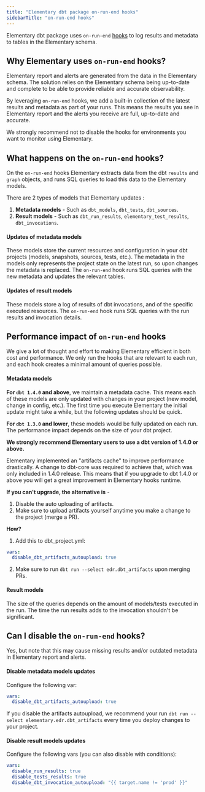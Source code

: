 ```yaml
---
title: "Elementary dbt package on-run-end hooks"
sidebarTitle: "on-run-end hooks"
---
```


Elementary dbt package uses `on-run-end` [hooks](https://docs.getdbt.com/reference/project-configs/on-run-start-on-run-end) to log results and metadata to tables in the Elementary schema.

## Why Elementary uses `on-run-end` hooks?

Elementary report and alerts are generated from the data in the Elementary schema. 
The solution relies on the Elementary schema being up-to-date and complete to be able to provide reliable and accurate observability. 

By leveraging `on-run-end` hooks, we add a built-in collection of the latest results and metadata as part of your runs.
This means the results you see in Elementary report and the alerts you receive are full, up-to-date and accurate.   

We strongly recommend not to disable the hooks for environments you want to monitor using Elementary. 

## What happens on the `on-run-end` hooks?

On the `on-run-end` hooks Elementary extracts data from the dbt `results` and `graph` objects, and runs SQL queries to load this data to the Elementary models.  

There are 2 types of models that Elementary updates :

1. **Metadata models** - Such as `dbt_models`, `dbt_tests`, `dbt_sources`.
2. **Result models** - Such as `dbt_run_results`, `elementary_test_results`, `dbt_invocations`.

#### Updates of metadata models

These models store the current resources and configuration in your dbt projects (models, snapshots, sources, tests, etc.).
The metadata in the models only represents the project state on the latest run, so upon changes the metadata is replaced.
The `on-run-end` hook runs SQL queries with the new metadata and updates the relevant tables.

#### Updates of result models
These models store a log of results of dbt invocations, and of the specific executed resources.
The `on-run-end` hook runs SQL queries with the run results and invocation details. 


## Performance impact of `on-run-end` hooks

We give a lot of thought and effort to making Elementary efficient in both cost and performance.
We only run the hooks that are relevant to each run, and each hook creates a minimal amount of queries possible.

#### Metadata models

**For `dbt 1.4.0` and above**, we maintain a metadata cache. This means each of these models are only updated with changes in your project (new model, change in config, etc.).
The first time you execute Elementary the initial update might take a while, but the following updates should be quick.

**For `dbt 1.3.0` and lower**, these models would be fully updated on each run.
The performance impact depends on the size of your dbt project.


**We strongly recommend Elementary users to use a dbt version of 1.4.0 or above.**

<Accordion title="What should I do if I can't upgrade to 1.4.0+?">

Elementary implemented an "artifacts cache" to improve performance drastically.
A change to dbt-core was required to achieve that, which was only included in 1.4.0 release.
This means that if you upgrade to dbt 1.4.0 or above you will get a great improvement in Elementary hooks runtime.


**If you can't upgrade, the alternative is** -
1. Disable the auto uploading of artifacts.
2. Make sure to upload artifacts yourself anytime you make a change to the project (merge a PR).

**How?**

1. Add this to dbt_project.yml:

```yaml dbt_project.yml
vars:
  disable_dbt_artifacts_autoupload: true
```

2. Make sure to run `dbt run --select edr.dbt_artifacts` upon merging PRs.  

</Accordion>


#### Result models

The size of the queries depends on the amount of models/tests executed in the run. 
The time the run results adds to the invocation shouldn't be significant.


## Can I disable the `on-run-end` hooks?

Yes, but note that this may cause missing results and/or outdated metadata in Elementary report and alerts. 

#### Disable metadata models updates

Configure the following var:
```yaml dbt_project.yml
vars:
  disable_dbt_artifacts_autoupload: true 
```
If you disable the artifacts autoupload, we recommend your run `dbt run --select elementary.edr.dbt_artifacts` every time you deploy changes to your project. 

#### Disable result models updates

Configure the following vars (you can also disable with conditions):
```yaml dbt_project.yml
vars:
  disable_run_results: true
  disable_tests_results: true
  disable_dbt_invocation_autoupload: "{{ target.name != 'prod' }}"
```
